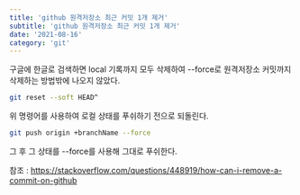 ```yaml
---
title: 'github 원격저장소 최근 커밋 1개 제거'
subtitle: 'github 원격저장소 최근 커밋 1개 제거'
date: '2021-08-16'
category: 'git'
---
```


구글에 한글로 검색하면 local 기록까지 모두 삭제하여 --force로 원격저장소 커밋까지 삭제하는 방법밖에 나오지 않았다.

```bash
git reset --soft HEAD^
```

위 명령어를 사용하여 로컬 상태를 푸쉬하기 전으로 되돌린다.

```bash
git push origin +branchName --force
```

그 후 그 상태를 --force를 사용해 그대로 푸쉬한다.

참조 : https://stackoverflow.com/questions/448919/how-can-i-remove-a-commit-on-github
